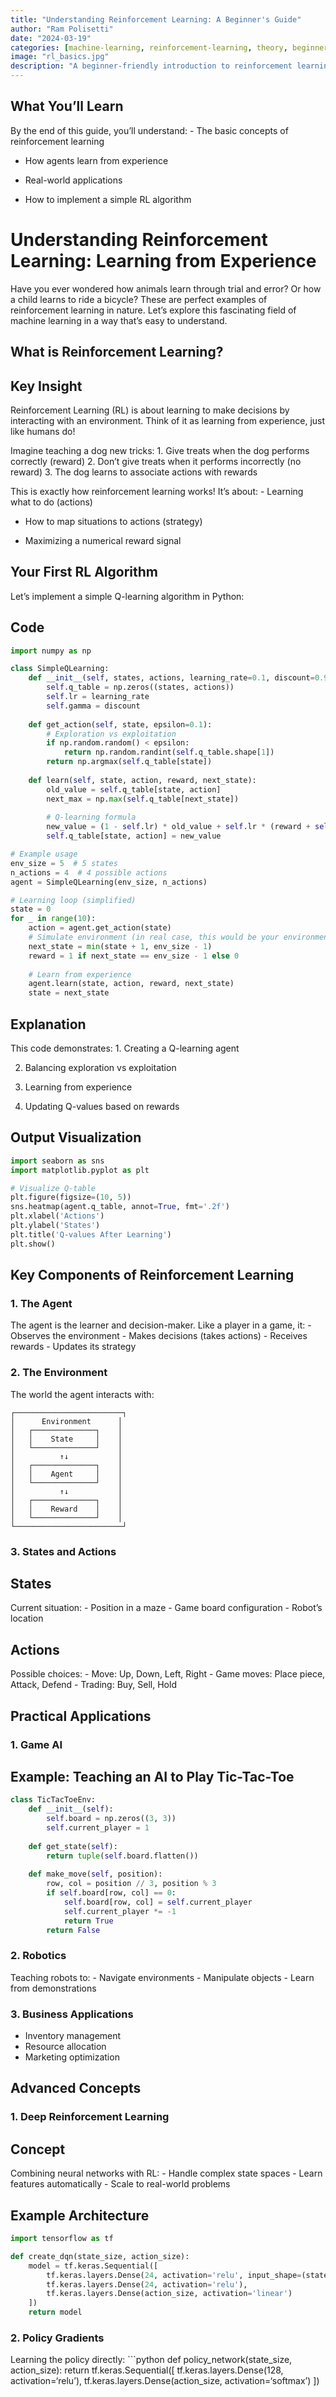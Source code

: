 ```yaml
---
title: "Understanding Reinforcement Learning: A Beginner's Guide"
author: "Ram Polisetti"
date: "2024-03-19"
categories: [machine-learning, reinforcement-learning, theory, beginner]
image: "rl_basics.jpg"
description: "A beginner-friendly introduction to reinforcement learning concepts, explained through simple analogies and real-world examples."
---
```


::: {.callout-tip}
## What You'll Learn
By the end of this guide, you'll understand:
- The basic concepts of reinforcement learning

- How agents learn from experience

- Real-world applications

- How to implement a simple RL algorithm
:::

# Understanding Reinforcement Learning: Learning from Experience

Have you ever wondered how animals learn through trial and error? Or how a child learns to ride a bicycle? These are perfect examples of reinforcement learning in nature. Let's explore this fascinating field of machine learning in a way that's easy to understand.

## What is Reinforcement Learning?

::: {.callout-note}
## Key Insight
Reinforcement Learning (RL) is about learning to make decisions by interacting with an environment. Think of it as learning from experience, just like humans do!
:::

Imagine teaching a dog new tricks:
1. Give treats when the dog performs correctly (reward)
2. Don't give treats when it performs incorrectly (no reward)
3. The dog learns to associate actions with rewards

This is exactly how reinforcement learning works! It's about:
- Learning what to do (actions)

- How to map situations to actions (strategy)

- Maximizing a numerical reward signal

## Your First RL Algorithm

Let's implement a simple Q-learning algorithm in Python:

::: {.panel-tabset}
## Code
```python
import numpy as np

class SimpleQLearning:
    def __init__(self, states, actions, learning_rate=0.1, discount=0.95):
        self.q_table = np.zeros((states, actions))
        self.lr = learning_rate
        self.gamma = discount
    
    def get_action(self, state, epsilon=0.1):
        # Exploration vs exploitation
        if np.random.random() < epsilon:
            return np.random.randint(self.q_table.shape[1])
        return np.argmax(self.q_table[state])
    
    def learn(self, state, action, reward, next_state):
        old_value = self.q_table[state, action]
        next_max = np.max(self.q_table[next_state])
        
        # Q-learning formula
        new_value = (1 - self.lr) * old_value + self.lr * (reward + self.gamma * next_max)
        self.q_table[state, action] = new_value

# Example usage
env_size = 5  # 5 states
n_actions = 4  # 4 possible actions
agent = SimpleQLearning(env_size, n_actions)

# Learning loop (simplified)
state = 0
for _ in range(10):
    action = agent.get_action(state)
    # Simulate environment (in real case, this would be your environment)
    next_state = min(state + 1, env_size - 1)
    reward = 1 if next_state == env_size - 1 else 0
    
    # Learn from experience
    agent.learn(state, action, reward, next_state)
    state = next_state
```

## Explanation
This code demonstrates:
1. Creating a Q-learning agent

2. Balancing exploration vs exploitation

3. Learning from experience

4. Updating Q-values based on rewards

## Output Visualization
```python
import seaborn as sns
import matplotlib.pyplot as plt

# Visualize Q-table
plt.figure(figsize=(10, 5))
sns.heatmap(agent.q_table, annot=True, fmt='.2f')
plt.xlabel('Actions')
plt.ylabel('States')
plt.title('Q-values After Learning')
plt.show()
```
:::

## Key Components of Reinforcement Learning

### 1. The Agent
::: {.callout-important}
The agent is the learner and decision-maker. Like a player in a game, it:
- Observes the environment
- Makes decisions (takes actions)
- Receives rewards
- Updates its strategy
:::

### 2. The Environment
The world the agent interacts with:
```
┌────────────────────────┐
│      Environment      │
│   ┌──────────────┐    │
│   │    State     │    │
│   └──────────────┘    │
│          ↑↓           │
│   ┌──────────────┐    │
│   │    Agent     │    │
│   └──────────────┘    │
│          ↑↓           │
│   ┌──────────────┐    │
│   │    Reward    │    │
│   └──────────────┘    │
└────────────────────────┘
```

### 3. States and Actions

::: {.panel-tabset}
## States
Current situation:
- Position in a maze
- Game board configuration
- Robot's location

## Actions
Possible choices:
- Move: Up, Down, Left, Right
- Game moves: Place piece, Attack, Defend
- Trading: Buy, Sell, Hold
:::

## Practical Applications

### 1. Game AI
::: {.callout-tip}
## Example: Teaching an AI to Play Tic-Tac-Toe
```python
class TicTacToeEnv:
    def __init__(self):
        self.board = np.zeros((3, 3))
        self.current_player = 1
    
    def get_state(self):
        return tuple(self.board.flatten())
    
    def make_move(self, position):
        row, col = position // 3, position % 3
        if self.board[row, col] == 0:
            self.board[row, col] = self.current_player
            self.current_player *= -1
            return True
        return False
```
:::

### 2. Robotics
Teaching robots to:
- Navigate environments
- Manipulate objects
- Learn from demonstrations

### 3. Business Applications
- Inventory management
- Resource allocation
- Marketing optimization

## Advanced Concepts

### 1. Deep Reinforcement Learning

::: {.panel-tabset}
## Concept
Combining neural networks with RL:
- Handle complex state spaces
- Learn features automatically
- Scale to real-world problems

## Example Architecture
```python
import tensorflow as tf

def create_dqn(state_size, action_size):
    model = tf.keras.Sequential([
        tf.keras.layers.Dense(24, activation='relu', input_shape=(state_size,)),
        tf.keras.layers.Dense(24, activation='relu'),
        tf.keras.layers.Dense(action_size, activation='linear')
    ])
    return model
```
:::

### 2. Policy Gradients
Learning the policy directly:
```python
def policy_network(state_size, action_size):
    return tf.keras.Sequential([
        tf.keras.layers.Dense(128, activation='relu'),
        tf.keras.layers.Dense(action_size, activation='softmax')
    ])